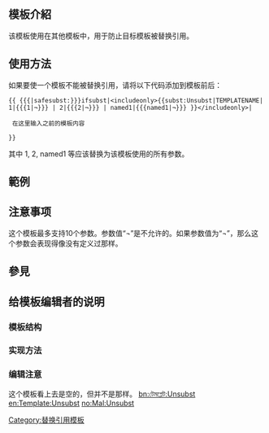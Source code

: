<includeonly><!-- 在這裡加入模板的保護標識 --></includeonly><noinclude>{{template doc page viewed directly}}</noinclude>
<!-- 在本行下編輯模板說明 -->
{{mbox
| type       = notice
| text       = 该模板已弃用，您应使用[[Module:Unsubst]]代替。
}}
{{substituted}}
== 模板介紹 ==
该模板使用在其他模板中，用于防止目标模板被替换引用。

== 使用方法 ==
如果要使一个模板不能被替换引用，请将以下代码添加到模板前后：
<pre>
{{ {{{|safesubst:}}}ifsubst|<includeonly>{{subst:Unsubst|TEMPLATENAME| 1|{{{1|¬}}} | 2|{{{2|¬}}} | named1|{{{named1|¬}}} }}</includeonly>|

 在这里输入之前的模板内容

}}
</pre>
其中 1, 2, named1 等应该替换为该模板使用的所有参数。
== 範例 ==

== 注意事项 ==
这个模板最多支持10个参数。参数值“¬”是不允许的。如果参数值为“¬”，那么这个参数会表现得像没有定义过那样。

== 參見 ==

== 给模板编辑者的说明 ==
=== 模板结构 ===
=== 实现方法 ===
=== 编辑注意 ===
这个模板看上去是空的，但并不是那样。
<includeonly>
<!-- 本行下加入模板的分類 -->
[[Category:替换引用模板]]
<!-- 本行下加入模板的跨語言鏈接 -->
[[bn:টেমপ্লেট:Unsubst]]
[[en:Template:Unsubst]]
[[no:Mal:Unsubst]]
</includeonly>